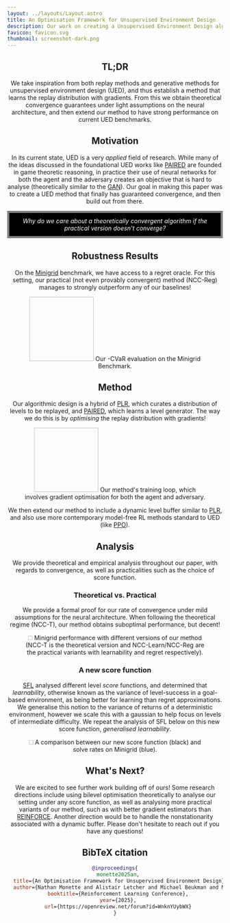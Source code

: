 ```yaml
---
layout: ../layouts/Layout.astro
title: An Optimisation Framework for Unsupervised Environment Design
description: Our work on creating a Unsupervised Environment Design algorithm that starts with theoretical convergence properties and builds outwards from there.
favicon: favicon.svg
thumbnail: screenshot-dark.png
---
```






<Header
  title={frontmatter.title}
  authors={[
    {
      name: "Nathan Monette",
      url: "https://nmonette.github.io",
      institution: "UC Irvine",
      notes: ["*", "†"],
    },
    {
      name: "Alistair Letcher",
      url:"https://aletcher.github.io/",
      institution: "University of Oxford",
    },
    {
      name: "Michael Beukman",
      url:"https://michaelbeukman.com/",
      institution: "University of Oxford",
    },
    {
      name: "Matthew T. Jackson",
      url:"https://matthewtjackson.com/",
      institution: "University of Oxford",
    },
    {
      name: "Alexander Rutherford",
      url:"https://amacrutherford.github.io/",
      institution: "University of Oxford",
    },
    {
      name: "Alexander D. Goldie",
      url:"https://scholar.google.com/citations?user=wogOjBsAAAAJ&hl=en",
      institution: "University of Oxford",
    },
    {
      name: "Jakob N. Foerster",
      url: "https://www.jakobfoerster.com/",
      institution: "University of Oxford",
    },
  ]}
  conference="Reinforcement Learning Conference 2025"
  notes={[
    {
      symbol: "*",
      text: "Work undertaken while visiting the University of Oxford",
    },
    {
      symbol: "†",
      text: "Correspondence to nmonette at uci dot edu",
    },
  ]}
  links={[
    {
      name: "Paper",
      url: "https://openreview.net/pdf?id=WnknYUybWX",
      icon: "ri:file-pdf-2-line",
    },
    {
      name: "Code",
      url: "https://github.com/nmonette/NCC-UED",
      icon: "ri:github-line",
    },
  ]}
  />

<HighlightedSection>

## TL;DR
We take inspiration from both replay methods and generative methods for unsupervised environment design (UED), and 
thus establish a method that learns the replay distribution with gradients. From this we obtain theoretical 
convergence guarantees under light assumptions on the neural architecture, and then extend our method to have 
strong performance on current UED benchmarks.

</HighlightedSection>

## Motivation
In its current state, UED is a very _applied_ field of research. While many of the ideas discussed in the foundational UED works like 
<a href="https://arxiv.org/abs/2012.02096">PAIRED</a> are founded in game theoretic reasoning, in practice their use of neural networks
for both the agent and the adversary creates an objective that is hard to analyse (theoretically similar to the 
<a href="https://arxiv.org/abs/1406.2661">GAN</a>). Our goal in making this paper was to create a UED method that finally has guaranteed 
convergence, and then build out from there.

<div style="border: 5px solid grey; background-color: black; color: white; padding: 10px; text-align: center;">
  <i>Why do we care about a theoretically convergent algorithm if the practical version doesn't converge?</i>
</div>


## Robustness Results
On the <a href="https://arxiv.org/abs/2306.13831">Minigrid</a> benchmark, we have access to a regret oracle. For this setting, our practical 
(not even provably convergent) method (NCC-Reg) manages to strongly outperform any of our baselines!

<Figure>
  <Image slot="figure" source={cvar2} altText="Our alpha-CvAR results" width="150px" height="150px"/>
  <span slot="caption">Our <LaTeX inline formula="\alpha"/>-CVaR evaluation on the Minigrid Benchmark.</span>
</Figure>

## Method
Our algorithmic design is a hybrid of <a href="https://arxiv.org/abs/2010.03934">PLR</a>, which curates a distribution of levels to be replayed,
and <a href="https://arxiv.org/abs/2012.02096">PAIRED</a>, which learns a level generator. The way we do this is by _optimising_ the replay distribution with 
gradients!

<Figure>
  <Image slot="figure" source={ncc} altText="A diagram of our method's training loop." width="150px" height="150px"/>
  <span slot="caption">Our method's training loop, which involves gradient optimisation for both the agent and adversary.</span>
</Figure>

We then extend our method to include a dynamic level buffer similar to <a href="https://arxiv.org/abs/2010.03934">PLR</a>, and also use more contemporary
model-free RL methods standard to UED (like <a href="https://arxiv.org/abs/1707.06347">PPO</a>).

## Analysis
We provide theoretical and empirical analysis throughout our paper, with regards to convergence, as well as practicalities such as 
the choice of score function.

### Theoretical vs. Practical
We provide a formal proof for our rate of convergence under mild assumptions for the neural architecture. 
When following the theoretical regime (NCC-T), our method obtains suboptimal performance, but decent!
<Figure>
  <Image slot="figure" source={comparison} altText="A comparison of performance of different types of our algorithm." width="10px" height="10px"/>
  <span slot="caption">Minigrid performance with different versions of our method (NCC-T is the theoretical version and NCC-Learn/NCC-Reg are the practical variants with learnability and regret respectively).</span>
</Figure>

### A new score function
<a href="https://arxiv.org/abs/2408.15099">SFL</a> analysed different level _score_ functions, and determined that _learnability_, otherwise known 
as the variance of level-success in a goal-based environment, as being better for learning than regret approximations. We generalise this notion to the variance of returns of 
a deterministic environment, however we scale this with a gaussian to help focus on levels of intermediate difficulty. We repeat the analysis of SFL 
below on this new score function, _generalised learnability_.

<Figure>
  <Image slot="figure" source={hist} altText="A histogram that compares our score function and solve rate" width="10px" height="10px"/>
  <span slot="caption">A comparison between our new score function (black) and solve rates on Minigrid (blue).</span>
</Figure>

## What's Next?
We are excited to see further work building off of ours! Some research directions include using bilevel optimisation theoretically 
to analyse our setting under any score function, as well as analysing more practical variants of our method, such as with better gradient 
estimators than <a href="https://link.springer.com/article/10.1007/BF00992696">REINFORCE</a>. Another direction would be to handle the 
nonstationarity associated with a dynamic buffer. Please don't hesitate to reach out if you have any questions!


## BibTeX citation

```bibtex
@inproceedings{
  monette2025an,
  title={An Optimisation Framework for Unsupervised Environment Design},
  author={Nathan Monette and Alistair Letcher and Michael Beukman and Matthew Thomas Jackson and Alexander Rutherford and Alexander David Goldie and Jakob Nicolaus Foerster},
  booktitle={Reinforcement Learning Conference},
  year={2025},
  url={https://openreview.net/forum?id=WnknYUybWX}
}
```